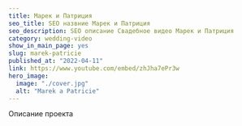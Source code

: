 ---
title: Марек и Патриция
seo_title: SEO назвние Марек и Патриция
seo_description: SEO описание Свадебное видео Марек и Патриция
category: wedding-video
show_in_main_page: yes
slug: marek-patricie
published_at: "2022-04-11"
link: https://www.youtube.com/embed/zhJha7ePr3w
hero_image:
  image: "./cover.jpg"
  alt: "Marek a Patricie"
---
Описание проекта
